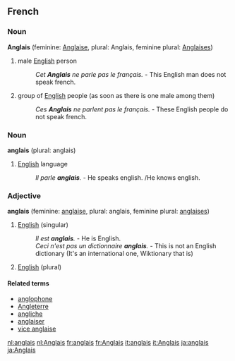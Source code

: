 ==French==
===Noun===
'''Anglais''' (feminine: [[Anglaise]], plural: Anglais, feminine plural: [[Anglaises]])


#male [[English]] person
#:''Cet '''Anglais''' ne parle pas le français.'' - This English man does not speak french.
#group of [[English]] people (as soon as there is one male among them)
#:''Ces '''Anglais''' ne parlent pas le français.'' - These English people do not speak french.

===Noun===
'''anglais''' (plural: anglais)

# [[English]] language
#: ''Il parle '''anglais'''.'' - He speaks english. /He knows english.

===Adjective===
'''anglais''' (feminine: [[anglaise]], plural: anglais, feminine plural: [[anglaises]])
#[[English]] (singular)
#: ''Il est '''anglais'''.'' - He is English.
#: ''Ceci n'est pas un dictionnaire '''anglais'''.'' - This is not an English dictionary (It's an international one, Wiktionary that is)
#[[English]] (plural)

====Related terms====
*[[anglophone]]
*[[Angleterre]]
*[[angliche]]
*[[anglaiser]]
*[[vice anglaise]]
[[nl:anglais]] [[nl:Anglais]] [[fr:anglais]] [[fr:Anglais]] [[it:anglais]] [[it:Anglais]] [[ja:anglais]] [[ja:Anglais]]